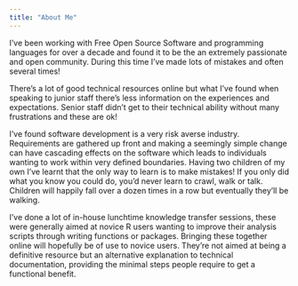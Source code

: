 ```yaml
---
title: "About Me"
---
```


I've been working with Free Open Source Software and programming languages for over a decade and found it to be the an extremely passionate and open community. During this time I've made lots of mistakes and often several times!

There's a lot of good technical resources online but what I've found when speaking to junior staff there's less information on the experiences and expectations. Senior staff didn't get to their technical ability without many frustrations and these are ok!

I've found software development is a very risk averse industry. Requirements are gathered up front and making a seemingly simple change can have cascading effects on the software which leads to individuals wanting to work within very defined boundaries. Having two children of my own I've learnt that the only way to learn is to make mistakes! If you only did what you know you could do, you'd never learn to crawl, walk or talk. Children will happily fall over a dozen times in a row but eventually they'll be walking.

I've done a lot of in-house lunchtime knowledge transfer sessions, these were generally aimed at novice R users wanting to improve their analysis scripts through writing functions or packages. Bringing these together online will hopefully be of use to novice users. They're not aimed at being a definitive resource but an alternative explanation to technical documentation, providing the minimal steps people require to get a functional benefit.
